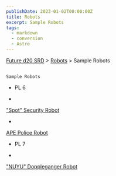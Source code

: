 ```yaml
---
publishDate: 2023-01-02T00:00:00Z
title: Robots
excerpt: Sample Robots
tags:
  - markdown
  - conversion
  - Astro
---
```







[Future d20 SRD](/#futureD20)
     > [Robots](future-d20-srd-robots-index)
     > Sample Robots
    




## 
    Sample Robots
   


- 
     PL 6
    
- 
["Spot" Security 	    Robot](future-d20-srd-robots-sample-robots-spot-security-robot)

- 
[APE Police Robot](future-d20-srd-robots-sample-robots-ape-police-robot)

- 
     PL 7
    
- 
["NUYU" Doppleganger 	    Robot](future-d20-srd-robots-sample-robots-nuyu-doppleganger-robot)






